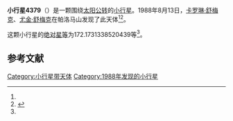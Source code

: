 {{Infobox planet
| bgcolour = #FFFFC0
| name = 4379 Snelling
| symbol = 
| image = 
| caption = 
| discovery = yes
| discovery_ref = 
| discoverer = [[卡罗琳·舒梅克|卡罗琳·舒梅克]]、[[尤金·舒梅克|尤金·舒梅克]]
| discovery_site = [[帕洛马山|帕洛马山]] 
| discovered = 1988年8月13日
| designations = yes
| mp_name = 
| named_after = 
| alt_names = 1988 PT1/ 1975 GX / 1983 UM1
| mp_category = [[主带小行星|主带小行星]]
| orbit_ref = <ref name="a">[http://ssd.jpl.nasa.gov/sbdb.cgi?sstr=4379 4379 Snelling] {{Wayback|url=http://ssd.jpl.nasa.gov/sbdb.cgi?sstr=4379 |date=20210717062609 }}，小行星數據庫瀏覽器（JPL Small-Body Database Browser）－[[美国国家航空航天局|美国国家航空航天局]]喷气推进实验室</ref>
| epoch = 2456400.5 (2013年4月18日更新)
| aphelion = {{convert|3.552038512843605|AU|km|3|lk=out}}
| perihelion = {{convert|2.770350969788739|AU|km|3}}
| semimajor = {{convert|3.161194741316172|AU|km|3}}
| eccentricity = 0.123637992
| period = 2052.935492 [[日|日]]<br />5.62[[儒略年|儒略年]]
| avg_speed = 
| inclination = 21.66021503539258
| asc_node = 211.2450431801008
| mean_anomaly = 
| arg_peri = 172.1731338520439
| satellites = 
| physical_characteristics = yes
| dimensions = 
| mass = 
| density = 
| surface_grav = 
| escape_velocity = 
| sidereal_day = 
| axial_tilt = 
| pole_ecliptic_lat = 
| pole_ecliptic_lon = 
| albedo = 
| temperatures= 
| temp_name1 = 
| mean_temp_1 = 
| max_temp_1 = 
| temp_name2 = 
| max_temp_2 = 
| spectral_type = 
| abs_magnitude = 172.1731338520439
}}

'''小行星4379'''（{{lang-en|4379 Snelling}}）是一颗围绕[[太阳|太阳]][[公转|公转]]的[[小行星|小行星]]。1988年8月13日，[[卡罗琳·舒梅克|卡罗琳·舒梅克]]、[[尤金·舒梅克|尤金·舒梅克]]在帕洛马山发现了此天体<ref name="a" /><ref>{{cite news|title=小行星列表|url=http://cfa-www.harvard.edu/iau/lists/NumberedMPs.txt|accessdate=2013-07-08|newspaper=哈佛大学|archive-date=2008-05-17|archive-url=https://web.archive.org/web/20080517010638/http://cfa-www.harvard.edu/iau/lists/NumberedMPs.txt|dead-url=no}}</ref>。

这颗小行星的[[绝对星等|绝对星等]]为172.1731338520439等<ref name="a" />。

==参考文献==
{{reflist}}
{{Minor Planet Number|[[小行星4378|小行星4378]]|[[小行星4380|小行星4380]]}}

{{小天体}}

[[Category:小行星带天体|Category:小行星带天体]]
[[Category:1988年发现的小行星|Category:1988年发现的小行星]]

{{asteroid-stub}}